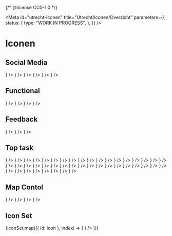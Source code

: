 {/* @license CC0-1.0 */}


<Meta
  id="utrecht-iconen"
  title="Utrecht/Iconen/Overzicht"
  parameters={{
    status: {
      type: "WORK IN PROGRESS",
    },
  }}
/>

# Iconen

<Canvas>
  <utrecht-icon-loupe></utrecht-icon-loupe>
</Canvas>

## Social Media

<CustomIconGallery>
  <CustomIconGalleryItem name="utrecht-icon-facebook" icon={<utrecht-icon-facebook />} />
  <CustomIconGalleryItem name="utrecht-icon-instagram" icon={<utrecht-icon-instagram />} />
  <CustomIconGalleryItem name="utrecht-icon-twitter" icon={<utrecht-icon-twitter />} />
  <CustomIconGalleryItem name="utrecht-icon-linkedin" icon={<utrecht-icon-linkedin />} />
  <CustomIconGalleryItem name="utrecht-icon-whatsapp" icon={<utrecht-icon-whatsapp />} />
  <CustomIconGalleryItem name="utrecht-icon-youtube" icon={<utrecht-icon-youtube />} />
</CustomIconGallery>

## Functional

<CustomIconGallery>
  <CustomIconGalleryItem name="utrecht-icon-arrow" icon={<utrecht-icon-arrow />} />
  <CustomIconGalleryItem name="utrecht-icon-checkmark" icon={<utrecht-icon-checkmark />} />
  <CustomIconGalleryItem name="utrecht-icon-cross" icon={<utrecht-icon-cross />} />
  <CustomIconGalleryItem name="utrecht-icon-loupe" icon={<utrecht-icon-loupe />} />
</CustomIconGallery>

## Feedback

<CustomIconGallery>
  <CustomIconGalleryItem name="utrecht-icon-warning" icon={<utrecht-icon-warning />} />
  <CustomIconGalleryItem name="utrecht-icon-error" icon={<utrecht-icon-error />} />
  <CustomIconGalleryItem name="utrecht-icon-information" icon={<utrecht-icon-information />} />
</CustomIconGallery>

## Top task

<CustomIconGallery>
  <CustomIconGalleryItem name="utrecht-icon-rijbewijs" icon={<utrecht-icon-rijbewijs />} />
  <CustomIconGalleryItem name="utrecht-icon-paspoort" icon={<utrecht-icon-paspoort />} />
  <CustomIconGalleryItem name="utrecht-icon-melding" icon={<utrecht-icon-melding-klacht />} />
  <CustomIconGalleryItem name="utrecht-icon-verhuizen" icon={<utrecht-icon-verhuizen />} />
  <CustomIconGalleryItem name="utrecht-icon-afval" icon={<utrecht-icon-afval />} />
  <CustomIconGalleryItem name="utrecht-icon-toeslag" icon={<utrecht-icon-toeslag />} />
  <CustomIconGalleryItem name="utrecht-icon-trouwen" icon={<utrecht-icon-trouwen />} />
  <CustomIconGalleryItem name="utrecht-icon-afspraak-maken" icon={<utrecht-icon-afspraak-maken />} />
  <CustomIconGalleryItem name="utrecht-icon-vervoersvoorziening" icon={<utrecht-icon-vervoersvoorziening />} />
  <CustomIconGalleryItem name="utrecht-icon-afval-container" icon={<utrecht-icon-afval-container />} />
  <CustomIconGalleryItem name="utrecht-icon-afval-containerpas" icon={<utrecht-icon-afval-containerpas />} />
  <CustomIconGalleryItem name="utrecht-icon-afval-kalender" icon={<utrecht-icon-afval-kalender />} />
  <CustomIconGalleryItem name="utrecht-icon-afval-scheiden" icon={<utrecht-icon-afval-scheiden />} />
  <CustomIconGalleryItem name="utrecht-icon-afval" icon={<utrecht-icon-afval />} />
  <CustomIconGalleryItem name="utrecht-icon-bewijsstukken" icon={<utrecht-icon-bewijsstukken />} />
  <CustomIconGalleryItem name="utrecht-icon-bijstand" icon={<utrecht-icon-bijstand />} />
  <CustomIconGalleryItem name="utrecht-icon-bouwproject" icon={<utrecht-icon-bouwproject />} />
  <CustomIconGalleryItem name="utrecht-icon-college-b-w" icon={<utrecht-icon-college-b-w />} />
  <CustomIconGalleryItem name="utrecht-icon-container-bio" icon={<utrecht-icon-container-bio />} />
  <CustomIconGalleryItem name="utrecht-icon-dakloos" icon={<utrecht-icon-dakloos />} />
  <CustomIconGalleryItem name="utrecht-icon-parken" icon={<utrecht-icon-parken />} />
  <CustomIconGalleryItem name="utrecht-icon-parkeren-bedrijven" icon={<utrecht-icon-parkeren-bedrijven />} />
  <CustomIconGalleryItem name="utrecht-icon-parkeren-betalen" icon={<utrecht-icon-parkeren-betalen />} />
  <CustomIconGalleryItem name="utrecht-icon-kroon" icon={<utrecht-icon-kroon />} />
  <CustomIconGalleryItem name="utrecht-icon-markt" icon={<utrecht-icon-markt />} />
  <CustomIconGalleryItem name="utrecht-icon-parkeervergunning" icon={<utrecht-icon-parkeervergunning />} />
  <CustomIconGalleryItem name="utrecht-icon-park" icon={<utrecht-icon-park />} />
  <CustomIconGalleryItem name="utrecht-icon-grofvuil" icon={<utrecht-icon-grofvuil />} />
  <CustomIconGalleryItem name="utrecht-icon-horeca" icon={<utrecht-icon-horeca />} />
  <CustomIconGalleryItem name="utrecht-icon-kerstbomen" icon={<utrecht-icon-kerstbomen />} />
  <CustomIconGalleryItem name="utrecht-icon-klachten" icon={<utrecht-icon-klachten />} />
  <CustomIconGalleryItem name="utrecht-icon-laadpaal" icon={<utrecht-icon-laadpaal />} />
  <CustomIconGalleryItem name="utrecht-icon-fiets" icon={<utrecht-icon-fiets />} />
  <CustomIconGalleryItem name="utrecht-icon-gemeenteraad" icon={<utrecht-icon-gemeenteraad />} />
  <CustomIconGalleryItem name="utrecht-icon-energie-vergoeding" icon={<utrecht-icon-energie-vergoeding />} />
  <CustomIconGalleryItem name="utrecht-icon-virus" icon={<utrecht-icon-virus />} />
  <CustomIconGalleryItem name="utrecht-icon-werken" icon={<utrecht-icon-werken />} />
  <CustomIconGalleryItem name="utrecht-icon-woning-zoeken" icon={<utrecht-icon-woning-zoeken />} />
  <CustomIconGalleryItem name="utrecht-icon-verhuizen" icon={<utrecht-icon-verhuizen />} />
  <CustomIconGalleryItem name="utrecht-icon-verkiezingen" icon={<utrecht-icon-verkiezingen />} />
  <CustomIconGalleryItem name="utrecht-icon-vluchtelingen" icon={<utrecht-icon-vluchtelingen />} />
  <CustomIconGalleryItem name="utrecht-icon-omgevingsvisie" icon={<utrecht-icon-omgevingsvisie />} />
  <CustomIconGalleryItem name="utrecht-icon-omgevingswet" icon={<utrecht-icon-omgevingswet />} />
  <CustomIconGalleryItem name="utrecht-icon-openingstijden" icon={<utrecht-icon-openingstijden />} />
</CustomIconGallery>

## Map Contol

<CustomIconGallery>
  <CustomIconGalleryItem name="utrecht-icon-filter" icon={<utrecht-icon-filter />} />
  <CustomIconGalleryItem name="utrecht-icon-list" icon={<utrecht-icon-list />} />
  <CustomIconGalleryItem name="utrecht-icon-zoomin" icon={<utrecht-icon-zoomin />} />
  <CustomIconGalleryItem name="utrecht-icon-zoomout" icon={<utrecht-icon-zoomout />} />
</CustomIconGallery>

## Icon Set

<CustomIconGallery>
  {iconSet.map(({ id: Icon }, index) => (
    <CustomIconGalleryItem name={Icon} key={index} icon={<Icon />} />
  ))}
</CustomIconGallery>
